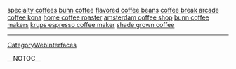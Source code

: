 <a href= http://specialty-coffees.theprotec.info >specialty coffees</a>   <a href= http://bunn-coffee.theprotec.info >bunn coffee</a>   <a href= http://flavored-coffee-beans.theprotec.info >flavored coffee beans</a>   <a href= http://coffee-break-arcade.theprotec.info >coffee break arcade</a>   <a href= http://coffee-kona.theprotec.info >coffee kona</a>   <a href= http://home-coffee-roaster.theprotec.info >home coffee roaster</a>   <a href= http://amsterdam-coffee-shop.theprotec.info >amsterdam coffee shop</a>   <a href= http://bunn-coffee-makers.theprotec.info >bunn coffee makers</a>   <a href= http://krups-espresso-coffee-maker.theprotec.info >krups espresso coffee maker</a>   <a href= http://shade-grown-coffee.theprotec.info >shade grown coffee</a>
----
[[CategoryWebInterfaces]]

__NOTOC__